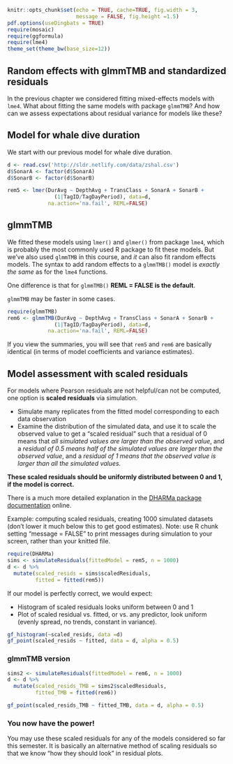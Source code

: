 
```r
knitr::opts_chunk$set(echo = TRUE, cache=TRUE, fig.width = 3, 
                      message = FALSE, fig.height =1.5)
pdf.options(useDingbats = TRUE)
require(mosaic)
require(ggformula)
require(lme4)
theme_set(theme_bw(base_size=12))
```

## Random effects with glmmTMB and standardized residuals
In the previous chapter we considered fitting mixed-effects models with `lme4`. What about fitting the same models with package `glmmTMB`? And how can we assess expectations about residual variance for models like these?

## Model for whale dive duration
We start with our previous model for whale dive duration.

```r
d <- read.csv('http://sldr.netlify.com/data/zshal.csv')
d$SonarA <- factor(d$SonarA)
d$SonarB <- factor(d$SonarB)
```

```r
rem5 <- lmer(DurAvg ~ DepthAvg + TransClass + SonarA + SonarB +
               (1|TagID/TagDayPeriod), data=d,
             na.action='na.fail', REML=FALSE)
```

## glmmTMB
We fitted these models using `lmer()` and `glmer()` from package `lme4`, which is probably the most commonly used R package to fit these models.  But we've also used `glmmTMB` in this course, and *it* can also fit random effects models. The syntax to add random effects to a `glmmTMB()` model is *exactly the same* as for the `lme4` functions.

One difference is that for `glmmTMB()` **REML = FALSE is the default**.

`glmmTMB` may be faster in some cases.

```r
require(glmmTMB)
rem6 <- glmmTMB(DurAvg ~ DepthAvg + TransClass + SonarA + SonarB +
               (1|TagID/TagDayPeriod), data=d,
             na.action='na.fail', REML=FALSE)
```

If you view the summaries, you will see that `rem5` and `rem6` are basically identical (in terms of model coefficients and variance estimates).

## Model assessment with scaled residuals
For models where Pearson residuals are not helpful/can not be computed, one option is **scaled residuals** via simulation.

- Simulate many replicates from the fitted model corresponding to each data observation
- Examine the distribution of the simulated data, and use it to scale the observed value to get a "scaled residual" such that a residual of 0 means that *all simulated values are larger than the observed value*, and a *residual of 0.5 means half of the simulated values are larger than the observed value*, and a *residual of 1 means that the observed value is larger than all the simulated values.*

**These scaled residuals should be uniformly distributed between 0 and 1, if the model is correct.**

There is a much more detailed explanation in the [DHARMa package documentation](https://cran.r-project.org/web/packages/DHARMa/vignettes/DHARMa.html#calculating-scaled-residuals) online.

Example: computing scaled residuals, creating 1000 simulated datasets (don't lower it much below this to get good estimates). Note: use R chunk setting "message = FALSE" to print messages during simulation to your screen, rather than your knitted file.

```r
require(DHARMa)
sims <- simulateResiduals(fittedModel = rem5, n = 1000)
d <- d %>%
  mutate(scaled_resids = sims$scaledResiduals,
         fitted = fitted(rem5))
```

If our model is perfectly correct, we would expect:

- Histogram of scaled residuals looks uniform between 0 and 1
- Plot of scaled residual vs. fitted, or vs. any predictor, look uniform (evenly spread, no trends, constant in variance).

```r
gf_histogram(~scaled_resids, data =d)
gf_point(scaled_resids ~ fitted, data = d, alpha = 0.5)
```

### glmmTMB version

```r
sims2 <- simulateResiduals(fittedModel = rem6, n = 1000)
d <- d %>%
  mutate(scaled_resids_TMB = sims2$scaledResiduals,
         fitted_TMB = fitted(rem6))
```

```r
gf_point(scaled_resids_TMB ~ fitted_TMB, data = d, alpha = 0.5)
```

### You now have the power!
You may use these scaled residuals for any of the models considered so far this semester. It is basically an alternative method of scaling residuals so that we know "how they should look" in residual plots.

